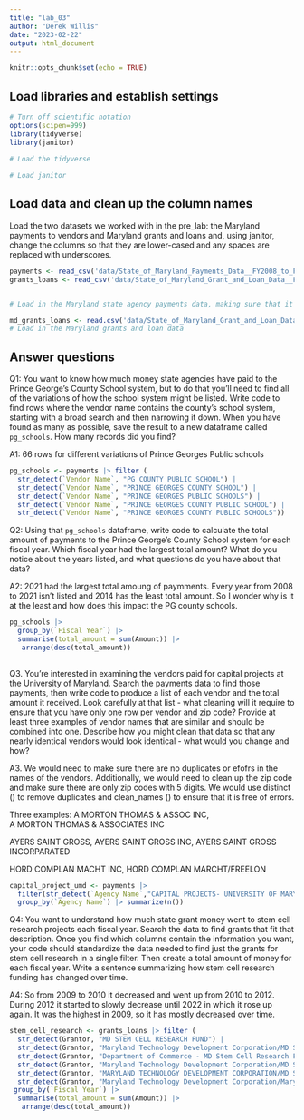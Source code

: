 ```yaml
---
title: "lab_03"
author: "Derek Willis"
date: "2023-02-22"
output: html_document
---
```


```r
knitr::opts_chunk$set(echo = TRUE)
```

## Load libraries and establish settings

```r
# Turn off scientific notation
options(scipen=999)
library(tidyverse)
library(janitor)
        
# Load the tidyverse

# Load janitor
```

## Load data and clean up the column names

Load the two datasets we worked with in the pre_lab: the Maryland payments to vendors and Maryland grants and loans and, using janitor, change the columns so that they are lower-cased and any spaces are replaced with underscores.

```r
payments <- read_csv('data/State_of_Maryland_Payments_Data__FY2008_to_FY2024.csv')
grants_loans <- read_csv('data/State_of_Maryland_Grant_and_Loan_Data__FY2009_to_FY2022.csv')


# Load in the Maryland state agency payments data, making sure that it correctly sets the datatypes using all of the rows

md_grants_loans <- read.csv('data/State_of_Maryland_Grant_and_Loan_Data__FY2009_to_FY2022.csv')
# Load in the Maryland grants and loan data
```

## Answer questions

Q1: You want to know how much money state agencies have paid to the Prince George's County School system, but to do that you'll need to find all of the variations of how the school system might be listed. Write code to find rows where the vendor name contains the county's school system, starting with a broad search and then narrowing it down. When you have found as many as possible, save the result to a new dataframe called `pg_schools`. How many records did you find?

A1: 66 rows for different variations of Prince Georges Public schools

```r
pg_schools <- payments |> filter (
  str_detect(`Vendor Name`, "PG COUNTY PUBLIC SCHOOL") |
  str_detect(`Vendor Name`, "PRINCE GEORGES COUNTY SCHOOL") |
  str_detect(`Vendor Name`, "PRINCE GEORGES PUBLIC SCHOOLS") |
  str_detect(`Vendor Name`, "PRINCE GEORGES COUNTY PUBLIC SCHOOL") |
  str_detect(`Vendor Name`, "PRINCE GEORGES COUNTY PUBLIC SCHOOLS"))
```

Q2: Using that `pg_schools` dataframe, write code to calculate the total amount of payments to the Prince George's County School system for each fiscal year. Which fiscal year had the largest total amount? What do you notice about the years listed, and what questions do you have about that data?

A2: 2021 had the largest total amoung of paymments. Every year from 2008 to 2021 isn't listed and 2014 has the least total amount. So I wonder why is it at the least and how does this impact the PG county schools.

```r
pg_schools |>
  group_by(`Fiscal Year`) |>
  summarise(total_amount = sum(Amount)) |>
   arrange(desc(total_amount))
  

```

Q3. You're interested in examining the vendors paid for capital projects at the University of Maryland. Search the payments data to find those payments, then write code to produce a list of each vendor and the total amount it received. Look carefully at that list - what cleaning will it require to ensure that you have only one row per vendor and zip code? Provide at least three examples of vendor names that are similar and should be combined into one. Describe how you might clean that data so that any nearly identical vendors would look identical - what would you change and how?

A3. We would need to make sure there are no duplicates or efofrs in the names of the vendors. Additionally, we would need to clean up the zip code and make sure there are only zip codes with 5 digits. We would use distinct () to remove duplicates and clean_names () to ensure that it is free of errors.

Three examples: A MORTON THOMAS & ASSOC INC, A MORTON THOMAS & ASSOCIATES INC

AYERS SAINT GROSS, AYERS SAINT GROSS INC, AYERS SAINT GROSS INCORPARATED

HORD COMPLAN MACHT INC, HORD COMPLAN MARCHT/FREELON

```r
capital_project_umd <- payments |> 
  filter(str_detect(`Agency Name`,"CAPITAL PROJECTS- UNIVERSITY OF MARYLAND")) |>
  group_by(`Agency Name`) |> summarize(n())

```

Q4: You want to understand how much state grant money went to stem cell research projects each fiscal year. Search the data to find grants that fit that description. Once you find which columns contain the information you want, your code should standardize the data needed to find just the grants for stem cell research in a single filter. Then create a total amount of money for each fiscal year. Write a sentence summarizing how stem cell research funding has changed over time.

A4: So from 2009 to 2010 it decreased and went up from 2010 to 2012. During 2012 it started to slowly decrease until 2022 in which it rose up again. It was the highest in 2009, so it has mostly decreased over time.

```r
stem_cell_research <- grants_loans |> filter (
  str_detect(Grantor, "MD STEM CELL RESEARCH FUND") |
  str_detect(Grantor, "Maryland Technology Development Corporation/MD Stem Cell Research Fund") |
  str_detect(Grantor, "Department of Commerce - MD Stem Cell Research Fund") |
  str_detect(Grantor, "Maryland Technology Development Corporation/MD Stem Cell Research Fund, University Technology Dev. Fund") |
  str_detect(Grantor, "MARYLAND TECHNOLOGY DEVELOPMENT CORPORATION/MD STEM CELL RESEARCH FUND") |
  str_detect(Grantor, "Maryland Technology Development Corporation/Maryland Technology Transfer & Commercialization Fund")) |>
 group_by(`Fiscal Year`) |>
  summarise(total_amount = sum(Amount)) |>
   arrange(desc(total_amount))
  
 
```
